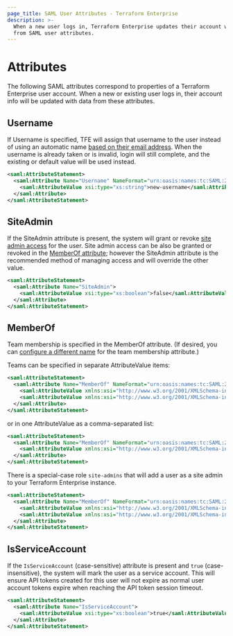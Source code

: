 ```yaml
---
page_title: SAML User Attributes - Terraform Enterprise
description: >-
  When a new user logs in, Terraform Enterprise updates their account with data
  from SAML user attributes.
---
```


# Attributes

The following SAML attributes correspond to properties of a Terraform Enterprise user account. When a new or existing user logs in, their account info will be updated with data from these attributes.

## Username

If Username is specified, TFE will assign that username to the user instead of using an automatic name [based on their email address](/terraform/enterprise/saml/login). When the username is already taken or is invalid, login will still complete, and the existing or default value will be used instead.

```xml
<saml:AttributeStatement>
  <saml:Attribute Name="Username" NameFormat="urn:oasis:names:tc:SAML:2.0:attrname-format:basic">
    <saml:AttributeValue xsi:type="xs:string">new-username</saml:AttributeValue>
  </saml:Attribute>
</saml:AttributeStatement>
```

## SiteAdmin

If the SiteAdmin attribute is present, the system will grant or revoke [site admin access](/terraform/enterprise/admin/application/admin-access) for the user. Site admin access can be also be granted or revoked in the [MemberOf attribute](#memberof); however the SiteAdmin attribute is the recommended method of managing access and will override the other value.

```xml
<saml:AttributeStatement>
  <saml:Attribute Name="SiteAdmin">
    <saml:AttributeValue xsi:type="xs:boolean">false</saml:AttributeValue>
  </saml:Attribute>
</saml:AttributeStatement>
```

## MemberOf

Team membership is specified in the MemberOf attribute. (If desired, you can [configure a different name](/terraform/enterprise/saml/team-membership) for the team membership attribute.)

Teams can be specified in separate AttributeValue items:

```xml
<saml:AttributeStatement>
  <saml:Attribute Name="MemberOf" NameFormat="urn:oasis:names:tc:SAML:2.0:attrname-format:basic">
    <saml:AttributeValue xmlns:xsi="http://www.w3.org/2001/XMLSchema-instance" xsi:type="xs:string">devs</saml:AttributeValue>
    <saml:AttributeValue xmlns:xsi="http://www.w3.org/2001/XMLSchema-instance" xsi:type="xs:string">reviewers</saml:AttributeValue>
  </saml:Attribute>
</saml:AttributeStatement>
```

or in one AttributeValue as a comma-separated list:

```xml
<saml:AttributeStatement>
  <saml:Attribute Name="MemberOf" NameFormat="urn:oasis:names:tc:SAML:2.0:attrname-format:basic">
    <saml:AttributeValue xmlns:xsi="http://www.w3.org/2001/XMLSchema-instance" xsi:type="xs:string">list,of,roles</saml:AttributeValue>
  </saml:Attribute>
</saml:AttributeStatement>
```

There is a special-case role `site-admins` that will add a user as a site admin to your Terraform Enterprise instance.

```xml
<saml:AttributeStatement>
  <saml:Attribute Name="MemberOf" NameFormat="urn:oasis:names:tc:SAML:2.0:attrname-format:basic">
    <saml:AttributeValue xmlns:xsi="http://www.w3.org/2001/XMLSchema-instance" xsi:type="xs:string">site-admins</saml:AttributeValue>
    <saml:AttributeValue xmlns:xsi="http://www.w3.org/2001/XMLSchema-instance" xsi:type="xs:string">devs</saml:AttributeValue>
  </saml:Attribute>
</saml:AttributeStatement>
```

## IsServiceAccount

If the `IsServiceAccount` (case-sensitive) attribute is present and `true` (case-insensitive), the system will mark the user as a service account.
This will ensure API tokens created for this user will not expire as normal user account tokens expire when reaching the API token session timeout.

```xml
<saml:AttributeStatement>
  <saml:Attribute Name="IsServiceAccount">
    <saml:AttributeValue xsi:type="xs:boolean">true</saml:AttributeValue>
  </saml:Attribute>
</saml:AttributeStatement>
```
